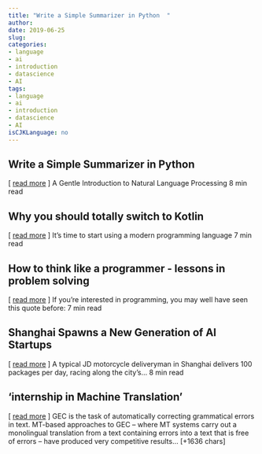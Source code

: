 ```yaml
---
title: "Write a Simple Summarizer in Python  " 
author: 
date: 2019-06-25
slug: 
categories: 
- language
- ai
- introduction
- datascience
- AI
tags: 
- language
- ai
- introduction
- datascience
- AI
isCJKLanguage: no 
---
```


## Write a Simple Summarizer in Python   
[ <a href="https://medium.com/@jodylecompte/write-a-simple-summarizer-in-python-e9ca6138a08e" target="_blank">read more</a> ] 
  A Gentle Introduction to Natural Language Processing 8 min read 




## Why you should totally switch to Kotlin   
[ <a href="https://medium.com/@magnus.chatt/why-you-should-totally-switch-to-kotlin-c7bbde9e10d5" target="_blank">read more</a> ] 
  It's time to start using a modern programming language 7 min read 




## How to think like a programmer - lessons in problem solving   
[ <a href="https://medium.com/@richardreeze/how-to-think-like-a-programmer-lessons-in-problem-solving-d1d8bf1de7d2" target="_blank">read more</a> ] 
  If you're interested in programming, you may well have seen this quote before: 7 min read 




## Shanghai Spawns a New Generation of AI Startups   
[ <a href="https://medium.com/@Synced/shanghai-spawns-a-new-generation-of-ai-startups-890b65bdd62f" target="_blank">read more</a> ] 
  A typical JD motorcycle deliveryman in Shanghai delivers 100 packages per day, racing along the city's… 8 min read 




## 'internship in Machine Translation' 
 [ <a href="https://nlppeople.com/job/internship-in-machine-translation/" target="_blank">read more</a> ]
GEC is the task of automatically correcting grammatical errors in text. MT-based approaches to GEC – where MT systems carry out a monolingual translation from a text containing errors into a text that is free of errors – have produced very competitive results… [+1636 chars] 


